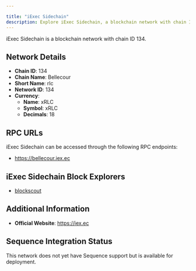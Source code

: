 ```yaml
---

title: "iExec Sidechain"
description: Explore iExec Sidechain, a blockchain network with chain ID 134. Learn about its native currency, xRLC, and how to interact with the network.
---
```




iExec Sidechain is a blockchain network with chain ID 134.

## Network Details

- **Chain ID**: 134
- **Chain Name**: Bellecour
- **Short Name**: rlc
- **Network ID**: 134
- **Currency**: 
  - **Name**: xRLC
  - **Symbol**: xRLC
  - **Decimals**: 18

## RPC URLs

iExec Sidechain can be accessed through the following RPC endpoints:

- https://bellecour.iex.ec

## iExec Sidechain Block Explorers

- [blockscout](https://blockscout.bellecour.iex.ec)

## Additional Information

- **Official Website**: https://iex.ec

## Sequence Integration Status

This network does not yet have Sequence support but is available for deployment.
